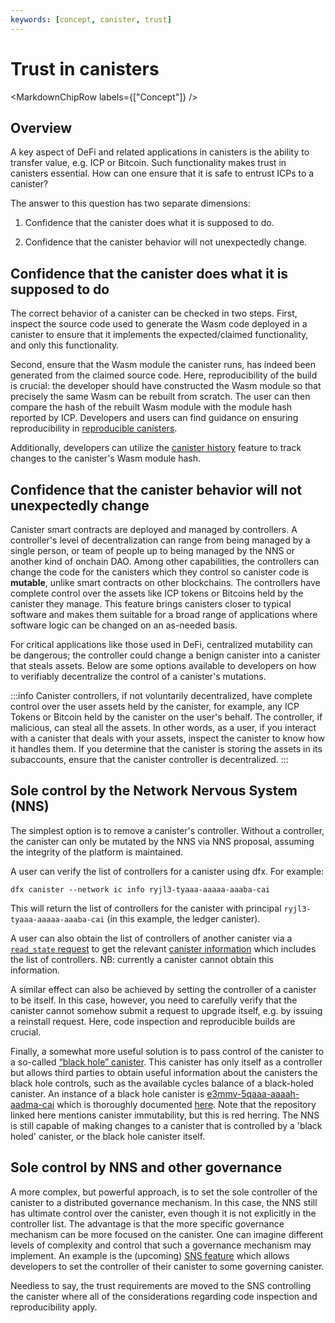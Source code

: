 ```yaml
---
keywords: [concept, canister, trust]
---
```



# Trust in canisters

<MarkdownChipRow labels={["Concept"]} />

## Overview

A key aspect of DeFi and related applications in canisters is the ability to transfer value, e.g. ICP or Bitcoin. Such functionality makes trust in canisters essential. How can one ensure that it is safe to entrust ICPs to a canister?

The answer to this question has two separate dimensions:

1.  Confidence that the canister does what it is supposed to do.

2.  Confidence that the canister behavior will not unexpectedly change.

## Confidence that the canister does what it is supposed to do

The correct behavior of a canister can be checked in two steps. First, inspect the source code used to generate the Wasm code deployed in a canister to ensure that it implements the expected/claimed functionality, and only this functionality.

Second, ensure that the Wasm module the canister runs, has indeed been generated from the claimed source code. Here, reproducibility of the build is crucial: the developer should have constructed the Wasm module so that precisely the same Wasm can be rebuilt from scratch. The user can then compare the hash of the rebuilt Wasm module with the module hash reported by ICP. Developers and users can find guidance on ensuring reproducibility in [reproducible canisters](/docs/current/developer-docs/smart-contracts/best-practices/reproducible-builds).

Additionally, developers can utilize the [canister history](/docs/current/developer-docs/smart-contracts/maintain/history) feature to track changes to the canister's Wasm module hash.

## Confidence that the canister behavior will not unexpectedly change

Canister smart contracts are deployed and managed by controllers. A controller's level of decentralization can range from being managed by a single person, or team of people up to being managed by the NNS or another kind of onchain DAO. Among other capabilities, the controllers can change the code for the canisters which they control so canister code is **mutable**, unlike smart contracts on other blockchains. The controllers have complete control over the assets like ICP tokens or Bitcoins held by the canister they manage. This feature brings canisters closer to typical software and makes them suitable for a broad range of applications where software logic can be changed on an as-needed basis.

For critical applications like those used in DeFi, centralized mutability can be dangerous; the controller could change a benign canister into a canister that steals assets. Below are some options available to developers on how to verifiably decentralize the control of a canister's mutations.

:::info
Canister controllers, if not voluntarily decentralized, have complete control over the user assets held by the canister, for example, any ICP Tokens or Bitcoin held by the canister on the user's behalf. The controller, if malicious, can steal all the assets. In other words, as a user, if you interact with a canister that deals with your assets, inspect the canister to know how it handles them. If you determine that the canister is storing the assets in its subaccounts, ensure that the canister controller is decentralized.
:::

## Sole control by the Network Nervous System (NNS)

The simplest option is to remove a canister's controller. Without a controller, the canister can only be mutated by the NNS via NNS proposal, assuming the integrity of the platform is maintained.

A user can verify the list of controllers for a canister using dfx. For example:

    dfx canister --network ic info ryjl3-tyaaa-aaaaa-aaaba-cai

This will return the list of controllers for the canister with principal `ryjl3-tyaaa-aaaaa-aaaba-cai` (in this example, the ledger canister).

A user can also obtain the list of controllers of another canister via a [`read_state` request](/references/ic-interface-spec.md/#http-read-state) to get the relevant [canister information](/references/ic-interface-spec.md#state-tree-canister-information) which includes the list of controllers. NB: currently a canister cannot obtain this information.

A similar effect can also be achieved by setting the controller of a canister to be itself. In this case, however, you need to carefully verify that the canister cannot somehow submit a request to upgrade itself, e.g. by issuing a reinstall request. Here, code inspection and reproducible builds are crucial.

Finally, a somewhat more useful solution is to pass control of the canister to a so-called [“black hole” canister](https://github.com/ninegua/ic-blackhole). This canister has only itself as a controller but allows third parties to obtain useful information about the canisters the black hole controls, such as the available cycles balance of a black-holed canister. An instance of a black hole canister is [e3mmv-5qaaa-aaaah-aadma-cai](https://icscan.io/canister/e3mmv-5qaaa-aaaah-aadma-cai) which is thoroughly documented [here](https://github.com/ninegua/ic-blackhole). Note that the repository linked here mentions canister immutability, but this is red herring. The NNS is still capable of making changes to a canister that is controlled by a 'black holed' canister, or the black hole canister itself.

## Sole control by NNS and other governance

A more complex, but powerful approach, is to set the sole controller of the canister to a distributed governance mechanism. In this case, the NNS still has ultimate control over the canister, even though it is not explicitly in the controller list. The advantage is that the more specific governance mechanism can be more focused on the canister. One can imagine different levels of complexity and control that such a governance mechanism may implement. An example is the (upcoming) [SNS feature](https://medium.com/dfinity/how-the-service-nervous-system-sns-will-bring-tokenized-governance-to-on-chain-dapps-b74fb8364a5c) which allows developers to set the controller of their canister to some governing canister.

Needless to say, the trust requirements are moved to the SNS controlling the canister where all of the considerations regarding code inspection and reproducibility apply.
